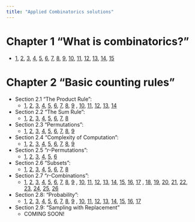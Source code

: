 ```yaml
---
title: "Applied Combinatorics solutions"
---
```


# Chapter 1 "What is combinatorics?"
* [1](01_01_01.html), [2](01_01_02.html), [3](01_01_03.html), [4](01_01_04.html), [5](01_01_05.html), [6](01_01_06.html), [7](01_01_07.html), [8](01_01_08.html), [9](01_01_09.html), [10](01_01_10.html), [11](01_01_11.html), [12](01_01_12.html), [13](01_01_13.html), [14](01_01_14.html), [15](01_01_15.html) 

# Chapter 2 "Basic counting rules"
* Section 2.1 "The Product Rule":
    + [1](02_01_01.html), [2](02_01_02.html), [3](02_01_03.html), [4](02_01_04.html), [5](02_01_05.html), [6](02_01_06.html), [7](02_01_07.html), [8](02_01_08.html), [9](02_01_09.html) , [10](02_01_10.html), [11](02_01_11.html), [12](02_01_12.html), [13](02_01_13.html), [14](02_01_14.html) 
* Section 2.2 "The Sum Rule":
    + [1](02_02_01.html), [2](02_02_02.html), [3](02_02_03.html), [4](02_02_04.html), [5](02_02_05.html), [6](02_02_06.html), [7](02_02_07.html), [8](02_02_08.html)
* Section 2.3 "Permutations":
    + [1](02_03_01.html), [2](02_03_02.html), [3](02_03_03.html), [4](02_03_04.html), [5](02_03_05.html), [6](02_03_06.html), [7](02_03_07.html), [8](02_03_08.html), [9](02_03_09.html)
* Section 2.4 "Complexity of Computation":
    + [1](02_04_01.html), [2](02_04_02.html), [3](02_04_03.html), [4](02_04_04.html), [5](02_04_05.html), [6](02_04_06.html), [7](02_04_07.html), [8](02_04_08.html), [9](02_04_09.html)
* Section 2.5 "$r$-Permutations":
    + [1](02_05_01.html), [2](02_05_02.html), [3](02_05_03.html), [4](02_05_04.html), [5](02_05_05.html), [6](02_05_06.html)
* Section 2.6 "Subsets":
    + [1](02_06_01.html), [2](02_06_02.html), [3](02_06_03.html), [4](02_06_04.html), [5](02_06_05.html), [6](02_06_06.html), [7](02_06_07.html), [8](02_06_08.html)
* Section 2.7 "$r$-Combinations":
    + [1](02_07_01.html), [2](02_07_02.html), [3](02_07_03.html), [4](02_07_04.html), [5](02_07_05.html), [6](02_07_06.html), [7](02_07_07.html), [8](02_07_08.html), [9](02_07_09.html) , [10](02_07_10.html), [11](02_07_11.html), [12](02_07_12.html), [13](02_07_13.html), [14](02_07_14.html), [15](02_07_15.html), [16](02_07_16.html), [17](02_07_17.html) , [18](02_07_18.html), [19](02_07_19.html), [20](02_07_20.html), [21](02_07_21.html), [22](02_07_22.html), [23](02_07_23.html), [24](02_07_24.html), [25](02_07_25.html), [26](02_07_26.html)
* Section 2.8: "Probability":
    + [1](02_08_01.html), [2](02_08_02.html), [3](02_08_03.html), [4](02_08_04.html), [5](02_08_05.html), [6](02_08_06.html), [7](02_08_07.html), [8](02_08_08.html), [9](02_08_09.html) , [10](02_08_10.html), [11](02_08_11.html), [12](02_08_12.html), [13](02_08_13.html), [14](02_08_14.html), [15](02_08_15.html), [16](02_08_16.html), [17](02_08_17.html)
* Section 2.9: "Sampling with Replacement"
    + COMING SOON!
   
<!--- 
* Section 2.10:
* Section 2.11:
* Section 2.12:
* Section 2.13:
* Section 2.14:
* Section 2.15:
* Section 2.16:
* Section 2.17:
* Section 2.18:
* Section 2.19:

# Chapter 3

# Chapter 4

# Chapter 5
-->
